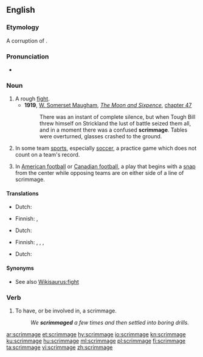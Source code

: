 ==English==

===Etymology===
A corruption of {{m|en|skirmish}}.

===Pronunciation===
* {{rhymes|ɪmɪdʒ|lang=en}}

===Noun===
{{en-noun}}

# A rough [[fight]].
#* '''1919''', [[w:William Somerset Maugham|W. Somerset Maugham]], ''[[w:The Moon and Sixpence|The Moon and Sixpence]]'', [[s:The Moon and Sixpence/Chapter XLVII|chapter 47]]
#*: There was an instant of complete silence, but when Tough Bill threw himself on Strickland the lust of battle seized them all, and in a moment there was a confused '''scrimmage'''. Tables were overturned, glasses crashed to the ground.
# {{lb|en|United States}} In some team [[sports]], especially [[soccer]], a practice game which does not count on a team's record.
# In [[American football]] or [[Canadian football]], a play that begins with a [[snap]] from the center while opposing teams are on either side of a line of scrimmage.

====Translations====
{{trans-top|rough fight}}
* Dutch: {{t+|nl|schermutseling}}
{{trans-mid}}
* Finnish: {{t+|fi|tappelu}}, {{t|fi|nujakka}}
{{trans-bottom}}

{{trans-top|practice game}}
* Dutch: {{t+|nl|oefenwedstrijd}}
{{trans-mid}}
* Finnish: {{t|fi|ystävyysottelu}}, {{t|fi|haasteottelu}}, {{t|fi|harjoitusottelu}}, {{t|fi|näytösottelu}}
{{trans-bottom}}

{{trans-top|play that begins with a snap}}
* Dutch: {{t|nl|de bal in de 'scrimmage' plaatsen}}
{{trans-mid}}
{{trans-bottom}}

====Synonyms====
* See also [[Wikisaurus:fight]]

===Verb===
{{en-verb|scrimmag}}

# To have, or be involved in, a scrimmage.
#: ''We '''scrimmaged''' a few times and then settled into boring drills.''

[[ar:scrimmage]]
[[et:scrimmage]]
[[hy:scrimmage]]
[[io:scrimmage]]
[[kn:scrimmage]]
[[ku:scrimmage]]
[[hu:scrimmage]]
[[ml:scrimmage]]
[[pl:scrimmage]]
[[fi:scrimmage]]
[[ta:scrimmage]]
[[vi:scrimmage]]
[[zh:scrimmage]]